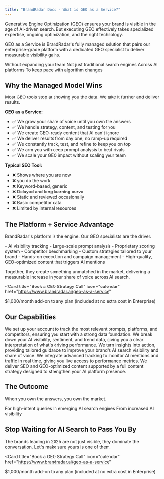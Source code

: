 ```yaml
---
title: "BrandRadar Docs - What is GEO as a Service?"
---
```





Generative Engine Optimization (GEO) ensures your brand is visible in the age of AI-driven search. But executing GEO effectively takes specialized expertise, ongoing optimization, and the right technology.

GEO as a Service is BrandRadar's fully managed solution that pairs our enterprise-grade platform with a dedicated GEO specialist to deliver measurable visibility gains.

<Steps>
  <Step title="End-to-end GEO strategy and execution">
    Without expanding your team
  </Step>
  <Step title="Content designed for large language models">
    Not just traditional search engines
  </Step>
  <Step title="Continuous visibility tracking and scoring">
    Across AI platforms
  </Step>
  <Step title="Ongoing adjustments">
    To keep pace with algorithm changes
  </Step>
</Steps>

## Why the Managed Model Wins

Most GEO tools stop at showing you the data. We take it further and deliver results.

**GEO as a Service:**
- ✅ We grow your share of voice until you own the answers
- ✅ We handle strategy, content, and testing for you
- ✅ We create GEO-ready content that AI can't ignore
- ✅ We deliver results from day one, no ramp-up required
- ✅ We constantly track, test, and refine to keep you on top
- ✅ We arm you with deep prompt analysis to beat rivals
- ✅ We scale your GEO impact without scaling your team

**Typical SEO Tool:**
- ❌ Shows where you are now
- ❌ you do the work
- ❌ Keyword-based, generic
- ❌ Delayed and long learning curve
- ❌ Static and reviewed occasionally
- ❌ Basic competitor data
- ❌ Limited by internal resources

## The Platform + Service Advantage

BrandRadar's platform is the engine. Our GEO specialists are the driver.

<CardGroup cols={2}>
  <Card title="Platform Power" icon="chart-line">
    - AI visibility tracking
    - Large-scale prompt analysis
    - Proprietary scoring system
    - Competitor benchmarking
  </Card>
  <Card title="Service Impact" icon="users">
    - Custom strategies tailored to your brand
    - Hands-on execution and campaign management
    - High-quality, GEO-optimized content that triggers AI mentions
  </Card>
</CardGroup>

Together, they create something unmatched in the market, delivering a measurable increase in your share of voice across AI search.

<Card
  title="Book a GEO Strategy Call"
  icon="calendar"
  href="https://www.brandradar.ai/geo-as-a-service"
>
  $1,000/month add-on to any plan (included at no extra cost in Enterprise)
</Card>

## Our Capabilities

<Steps>
  <Step title="Account Planning">
    We set up your account to track the most relevant prompts, platforms, and competitors, ensuring you start with a strong data foundation.
  </Step>
  <Step title="Data Analysis">
    We break down your AI visibility, sentiment, and trend data, giving you a clear interpretation of what's driving performance.
  </Step>
  <Step title="Strategic Recommendations">
    We turn insights into action, providing tailored guidance to improve your brand's AI search visibility and share of voice.
  </Step>
  <Step title="Google Analytics + Custom Dashboard Setup">
    We integrate advanced tracking to monitor AI mentions and traffic in real time, giving you live access to performance metrics.
  </Step>
  <Step title="High-Quality Content Generation">
    We deliver SEO and GEO-optimized content supported by a full content strategy designed to strengthen your AI platform presence.
  </Step>
</Steps>

## The Outcome

When you own the answers, you own the market.

<CardGroup cols={3}>
  <Card title="Appear in more AI-generated answers" icon="lightbulb">
    For high-intent queries
  </Card>
  <Card title="Outrank competitors" icon="trophy">
    In emerging AI search engines
  </Card>
  <Card title="Drive measurable revenue growth" icon="rocket">
    From increased AI visibility
  </Card>
</CardGroup>

## Stop Waiting for AI Search to Pass You By

The brands leading in 2025 are not just visible, they dominate the conversation. Let's make sure yours is one of them.

<Card
  title="Book a GEO Strategy Call"
  icon="calendar"
  href="https://www.brandradar.ai/geo-as-a-service"
>
  $1,000/month add-on to any plan (included at no extra cost in Enterprise)
</Card>
